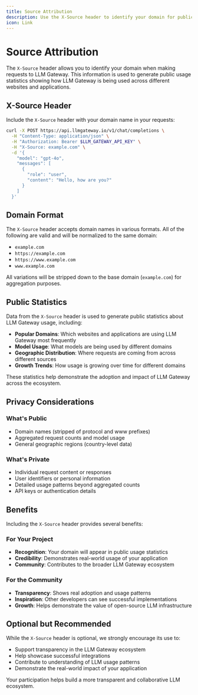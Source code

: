```yaml
---
title: Source Attribution
description: Use the X-Source header to identify your domain for public usage statistics.
icon: Link
---
```


# Source Attribution

The `X-Source` header allows you to identify your domain when making requests to LLM Gateway. This information is used to generate public usage statistics showing how LLM Gateway is being used across different websites and applications.

## X-Source Header

Include the `X-Source` header with your domain name in your requests:

```bash
curl -X POST https://api.llmgateway.io/v1/chat/completions \
  -H "Content-Type: application/json" \
  -H "Authorization: Bearer $LLM_GATEWAY_API_KEY" \
  -H "X-Source: example.com" \
  -d '{
    "model": "gpt-4o",
    "messages": [
      {
        "role": "user",
        "content": "Hello, how are you?"
      }
    ]
  }'
```

## Domain Format

The `X-Source` header accepts domain names in various formats. All of the following are valid and will be normalized to the same domain:

- `example.com`
- `https://example.com`
- `https://www.example.com`
- `www.example.com`

All variations will be stripped down to the base domain (`example.com`) for aggregation purposes.

## Public Statistics

Data from the `X-Source` header is used to generate public statistics about LLM Gateway usage, including:

- **Popular Domains**: Which websites and applications are using LLM Gateway most frequently
- **Model Usage**: What models are being used by different domains
- **Geographic Distribution**: Where requests are coming from across different sources
- **Growth Trends**: How usage is growing over time for different domains

These statistics help demonstrate the adoption and impact of LLM Gateway across the ecosystem.

## Privacy Considerations

### What's Public

- Domain names (stripped of protocol and www prefixes)
- Aggregated request counts and model usage
- General geographic regions (country-level data)

### What's Private

- Individual request content or responses
- User identifiers or personal information
- Detailed usage patterns beyond aggregated counts
- API keys or authentication details

## Benefits

Including the `X-Source` header provides several benefits:

### For Your Project

- **Recognition**: Your domain will appear in public usage statistics
- **Credibility**: Demonstrates real-world usage of your application
- **Community**: Contributes to the broader LLM Gateway ecosystem

### For the Community

- **Transparency**: Shows real adoption and usage patterns
- **Inspiration**: Other developers can see successful implementations
- **Growth**: Helps demonstrate the value of open-source LLM infrastructure

## Optional but Recommended

While the `X-Source` header is optional, we strongly encourage its use to:

- Support transparency in the LLM Gateway ecosystem
- Help showcase successful integrations
- Contribute to understanding of LLM usage patterns
- Demonstrate the real-world impact of your application

Your participation helps build a more transparent and collaborative LLM ecosystem.
